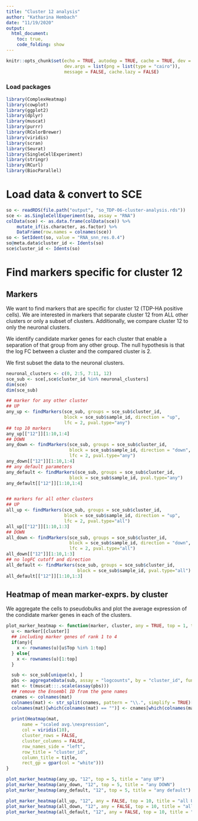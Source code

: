 ```yaml
---
title: "Cluster 12 analysis"
author: "Katharina Hembach"
date: "11/19/2020"
output: 
  html_document:
    toc: true,
    code_folding: show
---
```

```r
knitr::opts_chunk$set(echo = TRUE, autodep = TRUE, cache = TRUE, dev = "png",
                      dev.args = list(png = list(type = "cairo")), 
                      message = FALSE, cache.lazy = FALSE)
```

### Load packages

```r
library(ComplexHeatmap)
library(cowplot)
library(ggplot2)
library(dplyr)
library(muscat)
library(purrr)
library(RColorBrewer)
library(viridis)
library(scran)
library(Seurat)
library(SingleCellExperiment)
library(stringr)
library(RCurl)
library(BiocParallel)
```

# Load data & convert to SCE

```r
so <- readRDS(file.path("output", "so_TDP-06-cluster-analysis.rds"))
sce <- as.SingleCellExperiment(so, assay = "RNA")
colData(sce) <- as.data.frame(colData(sce)) %>% 
    mutate_if(is.character, as.factor) %>% 
    DataFrame(row.names = colnames(sce))
so <- SetIdent(so, value = "RNA_snn_res.0.4")
so@meta.data$cluster_id <- Idents(so)
sce$cluster_id <- Idents(so)
```


# Find markers specific for cluster 12

## Markers 

We want to find markers that are specific for cluster 12 (TDP-HA positive cells).
We are interested in markers that separate cluster 12 from ALL other clusters or only a subset of clusters.
Additionally, we compare cluster 12 to only the neuronal clusters.

We identify candidate marker genes for each cluster that enable a separation of that group from any other group. The null hypothesis is that the log FC between a cluster and the compared cluster is 2.

We first subset the data to the neuronal clusters.
```r
neuronal_clusters <- c(0, 2:5, 7:11, 12)
sce_sub <- sce[,sce$cluster_id %in% neuronal_clusters]
dim(sce)
dim(sce_sub)
```


```r
## marker for any other cluster
## UP
any_up <- findMarkers(sce_sub, groups = sce_sub$cluster_id, 
                      block = sce_sub$sample_id, direction = "up", 
                      lfc = 2, pval.type="any")
## top 10 markers
any_up[["12"]][1:10,1:4]
## DOWN
any_down <- findMarkers(sce_sub, groups = sce_sub$cluster_id, 
                        block = sce_sub$sample_id, direction = "down", 
                        lfc = 2, pval.type="any")
any_down[["12"]][1:10,1:4]
## any default parameters
any_default <- findMarkers(sce_sub, groups = sce_sub$cluster_id, 
                        block = sce_sub$sample_id, pval.type="any")
any_default[["12"]][1:10,1:4]


## markers for all other clusters
## UP
all_up <- findMarkers(sce_sub, groups = sce_sub$cluster_id, 
                      block = sce_sub$sample_id, direction = "up", 
                      lfc = 2, pval.type="all")
all_up[["12"]][1:10,1:3]
## DOWN
all_down <- findMarkers(sce_sub, groups = sce_sub$cluster_id, 
                        block = sce_sub$sample_id, direction = "down", 
                        lfc = 2, pval.type="all")
all_down[["12"]][1:10,1:3]
## no logFC cutoff and direction
all_default <- findMarkers(sce_sub, groups = sce_sub$cluster_id, 
                           block = sce_sub$sample_id, pval.type="all")
all_default[["12"]][1:10,1:3]
```

## Heatmap of mean marker-exprs. by cluster
We aggregate the cells to pseudobulks and plot the average expression of the condidate marker genes in each of the clusters. 
```r
plot_marker_heatmap <- function(marker, cluster, any = TRUE, top = 1, title = "") {
  u <- marker[[cluster]]
  ## including marker genes of rank 1 to 4
  if(any){
    x <- rownames(u)[u$Top %in% 1:top]
  } else{
    x <- rownames(u)[1:top]
  }

  sub <- sce_sub[unique(x), ]
  pbs <- aggregateData(sub, assay = "logcounts", by = "cluster_id", fun = "mean")
  mat <- t(muscat:::.scale(assay(pbs)))
  ## remove the Ensembl ID from the gene names
  cnames <- colnames(mat)
  colnames(mat) <- str_split(cnames, pattern = "\\.", simplify = TRUE)[,2] 
  colnames(mat)[which(colnames(mat) == "")] <- cnames[which(colnames(mat) == "")]
  
  print(Heatmap(mat,
      name = "scaled avg.\nexpression",
      col = viridis(10),
      cluster_rows = FALSE,
      cluster_columns = FALSE,
      row_names_side = "left",
      row_title = "cluster_id",
      column_title = title,
      rect_gp = gpar(col = "white")))
}

plot_marker_heatmap(any_up, "12", top = 5, title = "any UP")
plot_marker_heatmap(any_down, "12", top = 5, title = "any DOWN")
plot_marker_heatmap(any_default, "12", top = 5, title = "any default")
```

```r
plot_marker_heatmap(all_up, "12", any = FALSE, top = 10, title = "all UP")
plot_marker_heatmap(all_down, "12", any = FALSE, top = 10, title = "all DOWN")
plot_marker_heatmap(all_default, "12", any = FALSE, top = 10, title = "all default")
```

